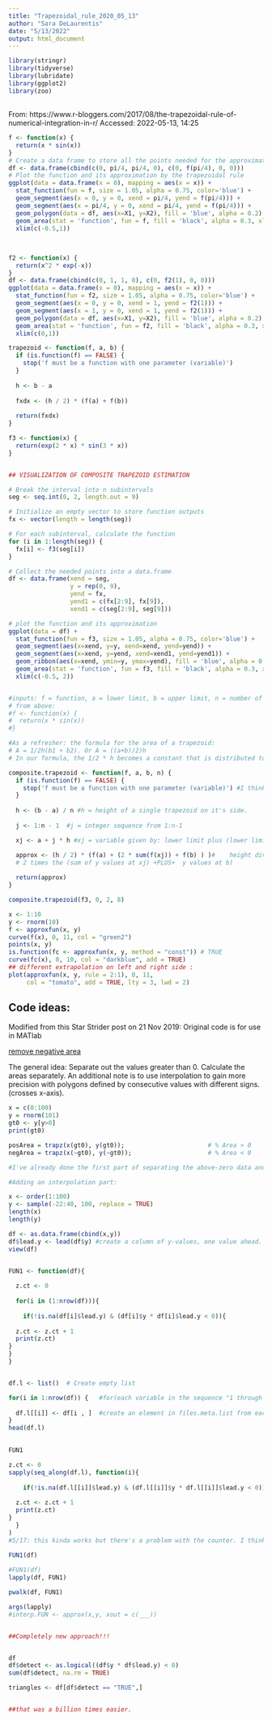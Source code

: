 ```yaml
---
title: "Trapezoidal_rule_2020_05_13"
author: "Sara DeLaurentis"
date: "5/13/2022"
output: html_document
---
```


```r


library(stringr)
library(tidyverse)
library(lubridate)
library(ggplot2)
library(zoo)

```

##
From:
https://www.r-bloggers.com/2017/08/the-trapezoidal-rule-of-numerical-integration-in-r/
Accessed: 2022-05-13, 14:25

```r

f <- function(x) {
  return(x * sin(x))
}
# Create a data frame to store all the points needed for the approximation trapezoid
df <- data.frame(cbind(c(0, pi/4, pi/4, 0), c(0, f(pi/4), 0, 0)))
# Plot the function and its approximation by the trapezoidal rule
ggplot(data = data.frame(x = 0), mapping = aes(x = x)) + 
  stat_function(fun = f, size = 1.05, alpha = 0.75, color='blue') + 
  geom_segment(aes(x = 0, y = 0, xend = pi/4, yend = f(pi/4))) + 
  geom_segment(aes(x = pi/4, y = 0, xend = pi/4, yend = f(pi/4))) + 
  geom_polygon(data = df, aes(x=X1, y=X2), fill = 'blue', alpha = 0.2) + 
  geom_area(stat = 'function', fun = f, fill = 'black', alpha = 0.3, xlim = c(0, pi/4)) + 
  xlim(c(-0.5,1))



```

## 

```r


f2 <- function(x) {
  return(x^2 * exp(-x))
}
df <- data.frame(cbind(c(0, 1, 1, 0), c(0, f2(1), 0, 0)))
ggplot(data = data.frame(x = 0), mapping = aes(x = x)) + 
  stat_function(fun = f2, size = 1.05, alpha = 0.75, color='blue') + 
  geom_segment(aes(x = 0, y = 0, xend = 1, yend = f2(1))) + 
  geom_segment(aes(x = 1, y = 0, xend = 1, yend = f2(1))) + 
  geom_polygon(data = df, aes(x=X1, y=X2), fill = 'blue', alpha = 0.2) + 
  geom_area(stat = 'function', fun = f2, fill = 'black', alpha = 0.3, xlim = c(0, 1)) + 
  xlim(c(0,1))


```
```r

trapezoid <- function(f, a, b) {
  if (is.function(f) == FALSE) {
    stop('f must be a function with one parameter (variable)')
  }
  
  h <- b - a
  
  fxdx <- (h / 2) * (f(a) + f(b))
  
  return(fxdx)
}


```



```r

f3 <- function(x) {
  return(exp(2 * x) * sin(3 * x))
}


## VISUALIZATION OF COMPOSITE TRAPEZOID ESTIMATION

# Break the interval into n subintervals
seg <- seq.int(0, 2, length.out = 9)

# Initialize an empty vector to store function outputs
fx <- vector(length = length(seg))

# For each subinterval, calculate the function
for (i in 1:length(seg)) {
  fx[i] <- f3(seg[i])
}

# Collect the needed points into a data.frame
df <- data.frame(xend = seg, 
                 y = rep(0, 9), 
                 yend = fx, 
                 yend1 = c(fx[2:9], fx[9]), 
                 xend1 = c(seg[2:9], seg[9]))

# plot the function and its approximation
ggplot(data = df) + 
  stat_function(fun = f3, size = 1.05, alpha = 0.75, color='blue') + 
  geom_segment(aes(x=xend, y=y, xend=xend, yend=yend)) + 
  geom_segment(aes(x=xend, y=yend, xend=xend1, yend=yend1)) + 
  geom_ribbon(aes(x=xend, ymin=y, ymax=yend), fill = 'blue', alpha = 0.3) + 
  geom_area(stat = 'function', fun = f3, fill = 'black', alpha = 0.3, xlim = c(0, 2)) + 
  xlim(c(-0.5, 2))



```



```r

#inputs: f = function, a = lower limit, b = upper limit, n = number of divisions
# from above:
#f <- function(x) {
#  return(x * sin(x))
#}

#As a refresher: the formula for the area of a trapezoid:
# A = 1/2h(b1 + b2). Or A = ((a+b)/2)h
# In our formula, the 1/2 * h becomes a constant that is distributed to the other terms (h / 2)

composite.trapezoid <- function(f, a, b, n) {
  if (is.function(f) == FALSE) {
    stop('f must be a function with one parameter (variable)') #I think this is a way to output an error message
  }
  
  h <- (b - a) / n #h = height of a single trapezoid on it's side.
  
  j <- 1:n - 1  #j = integer sequence from 1:n-1

  xj <- a + j * h #xj = variable given by: lower limit plus (lower limit + # of traps - 1) times h

  approx <- (h / 2) * (f(a) + (2 * sum(f(xj)) + f(b) ) )#    height divided by 2 (constant) * ( (y value at a))  +PLUS+
  # 2 times the (sum of y values at xj) +PLUS+  y values at b)
  
  return(approx)
}

composite.trapezoid(f3, 0, 2, 8)


```


```r

x <- 1:10
y <- rnorm(10)
f <- approxfun(x, y)
curve(f(x), 0, 11, col = "green2")
points(x, y)
is.function(fc <- approxfun(x, y, method = "const")) # TRUE
curve(fc(x), 0, 10, col = "darkblue", add = TRUE)
## different extrapolation on left and right side :
plot(approxfun(x, y, rule = 2:1), 0, 11,
     col = "tomato", add = TRUE, lty = 3, lwd = 2)


```

## Code ideas: 
Modified from this Star Strider post on 21 Nov 2019:
Original code is for use in MATlab

[remove negative area](https://www.mathworks.com/matlabcentral/answers/492268-area-between-curve-numerical-data-with-positive-and-negative-values-and-y-0)

The general idea:
Separate out the values greater than 0. Calculate the areas separately. An additional note is to use interpolation to gain more precision with polygons defined by consecutive values with different signs. (crosses x-axis).

```r

x = c(0:100)
y = rnorm(101)
gt0 <- y[y>0]
print(gt0)

posArea = trapz(x(gt0), y(gt0));                       # % Area > 0
negArea = trapz(x(~gt0), y(~gt0));                     # % Area < 0

#I've already done the first part of separating the above-zero data and below-zero data using filter (See AUC_degree_day_trials.Rmd)

#Adding an interpolation part:

x <- order(1:100)
y <- sample(-22:40, 100, replace = TRUE)
length(x)
length(y)

df <- as.data.frame(cbind(x,y))
df$lead.y <- lead(df$y) #create a column of y-values, one value ahead.
view(df)


FUN1 <- function(df){
  
  z.ct <- 0
  
  for(i in (1:nrow(df))){
    
    if(!is.na(df[i]$lead.y) & (df[i]$y * df[i]$lead.y < 0)){
  
  z.ct <- z.ct + 1
  print(z.ct)
}
}
}


df.l <- list()  # Create empty list

for(i in 1:nrow(df)) {   #for(each variable in the sequence "1 through the number of rows in df"):
                          
  df.l[[i]] <- df[i , ]  #create an element in files.meta.list from each row found in data.list.df
}
head(df.l)
  

FUN1 

z.ct <- 0
sapply(seq_along(df.l), function(i){
  
    if(!is.na(df.l[[i]]$lead.y) & (df.l[[i]]$y * df.l[[i]]$lead.y < 0)){
  
  z.ct <- z.ct + 1
  print(z.ct)
}
  }
)
#5/17: this kinda works but there's a problem with the counter. I think it needs to be outside the loop. I also don't want to use lists. I think the easiest thing is to just create another column with a lead(y) value.
  
FUN1(df)

#FUN1(df)
lapply(df, FUN1)

pwalk(df, FUN1)

args(lapply)
#interp.FUN <- approx(x,y, xout = c(___))


##Completely new approach!!!


df 
df$detect <- as.logical((df$y * df$lead.y) < 0)
sum(df$detect, na.rm = TRUE)

triangles <- df[df$detect == "TRUE",]


##that was a billion times easier.

```

